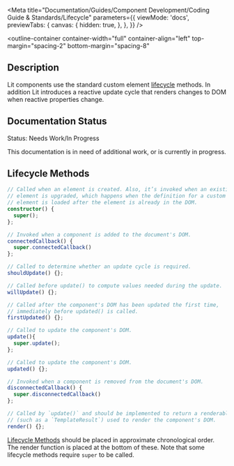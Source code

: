 
<Meta
  title="Documentation/Guides/Component Development/Coding Guide & Standards/Lifecycle"
  parameters={{
    viewMode: 'docs',
    previewTabs: {
      canvas: {
        hidden: true,
      },
    },
  }}
/>

<outline-container
  container-width="full"
  container-align="left"
  top-margin="spacing-2"
  bottom-margin="spacing-8"
>
  ## Description
  Lit components use the standard custom element [lifecycle](https://lit.dev/docs/components/lifecycle/) methods. In addition Lit introduces a reactive update cycle that renders changes to DOM when reactive properties change.

  ## Documentation Status
  <outline-core-alert status="warning" >
    <span slot="header">Status: Needs Work/In Progress</span>
    <p>
      This documentation is in need of additional work, or is currently in progress.
    </p>
  </outline-core-alert>
</outline-container>

## Lifecycle Methods

```typescript
// Called when an element is created. Also, it’s invoked when an existing
// element is upgraded, which happens when the definition for a custom 
// element is loaded after the element is already in the DOM. 
constructor() {
  super(); 
};

// Invoked when a component is added to the document's DOM.
connectedCallback() { 
  super.connectedCallback() 
};

// Called to determine whether an update cycle is required.
shouldUpdate() {};

// Called before update() to compute values needed during the update.
willUpdate() {};

// Called after the component's DOM has been updated the first time, 
// immediately before updated() is called. 
firstUpdated() {};

// Called to update the component's DOM. 
update(){ 
  super.update(); 
};

// Called to update the component's DOM. 
updated() {};

// Invoked when a component is removed from the document's DOM.
disconnectedCallback() { 
  super.disconnectedCallback() 
}; 

// Called by `update()` and should be implemented to return a renderable result 
// (such as a `TemplateResult`) used to render the component's DOM. 
render() {};
```

[Lifecycle Methods](https://lit.dev/docs/components/lifecycle/) should be placed in approximate chronological order. The render function is placed at the bottom of these. Note that some lifecycle methods require `super` to be called.
